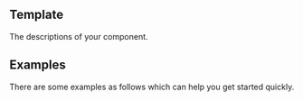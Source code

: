 

<Meta title="Components/__classification__/__Template__" component={__Template__} />

## __Template__

The descriptions of your component.

## Examples

There are some examples as follows which can help you get started quickly.

<Canvas>
  <Story name="your name">
    
  </Story>
</Canvas>

<ReadMe />

